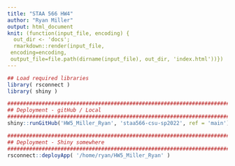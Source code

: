 ```yaml
---
title: "STAA 566 HW4"
author: "Ryan Miller"
output: html_document
knit: (function(input_file, encoding) {
  out_dir <- 'docs';
  rmarkdown::render(input_file,
 encoding=encoding,
 output_file=file.path(dirname(input_file), out_dir, 'index.html'))})
---
```

```r
## Load required libraries
library( rsconnect )
library( shiny )
```

```r

#########################################################################################
## Deployment - gitHub / Local
#########################################################################################
shiny::runGitHub('HW5_Miller_Ryan', 'staa566-csu-sp2022', ref = 'main')

```
```r

#########################################################################################
## Deployment - Shiny somewhere
#########################################################################################
rsconnect::deployApp( '/home/ryan/HW5_Miller_Ryan' )

```
